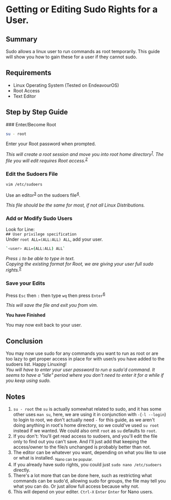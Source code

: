 
# Getting or Editing Sudo Rights for a User.

## Summary

Sudo allows a linux user to run commands as root temporarily. This guide will
show you how to gain these for a user if they cannot sudo.

## Requirements

- Linux Operating System (Tested on EndeavourOS)
- Root Access
- Text Editor

## Step by Step Guide

<Steps>
### Enter/Become Root

```bash copy
su - root
```

Enter your Root password when prompted.

_This will create a root session and move you into root home
directory<sup>[1](#notes)</sup>. The file you will edit requires Root
access.<sup>[2](#notes)</sup>_

### Edit the Sudoers File

```bash copy
vim /etc/sudoers
```

Use an editor<sup>[3](#notes)</sup> on the sudoers file<sup>[4](#notes)</sup>.

_This file should be the same for most, if not all Linux Distributions._

### Add or Modify Sudo Users

Look for Line:  
`## User privilege specification`  
Under `root ALL=(ALL:ALL) ALL`, add your user.

```bash copy
`<user> ALL=(ALL:ALL) ALL`
```

_Press `i` to be able to type in text._  
_Copying the existing format for Root, we are giving your user full sudo
rights.<sup>[5](#notes)</sup>_

### Save your Edits

Press `Esc` then `:` then type `wq` then press `Enter`<sup>[6](#notes)</sup>

_This will save the file and exit you from vim._

**You have Finished**

You may now exit back to your user.

</Steps>

## Conclusion

You may now use sudo for any commands you want to run as root or are too lazy to
get proper access in place for with user/s you have added to the sudoers list.
Happy Linuxing!  
_You will have to enter your user password to run a sudo'd command. It seems to
have a "idle" period where you don't need to enter it for a while if you keep
using sudo._

## Notes

1. `su - root` the `su` is actually somewhat related to sudo, and it has some
   other uses `man su`, here, we are using it in conjunction with
   `-`(`-l --login`) to login to root, we don't actually need `-` for this
   guide, as we aren't doing anything in root's home directory, so we could've
   used `su root` instead if we wanted. We could also omit `root` as `su`
   defaults to `root`.
2. If you don't: You'll get read access to sudoers, and you'll edit the file
   only to find out you can't save. And I'll just add that keeping the
   access/owner to the file/s unchanged is probably better than not.
3. The editor can be whatever you want, depending on what you like to use or
   what is installed. <sub>Nano can be popular.</sub>
4. If you already have sudo rights, you could just `sudo nano /etc/sudoers`
   directly.
5. There's a lot more that can be done here, such as restricting what commands
   can be sudo'd, allowing sudo for groups, the file may tell you what you can
   do. Or just allow full access because why not.
6. This will depend on your editer. `Ctrl-X` `Enter` `Enter` for Nano users.

